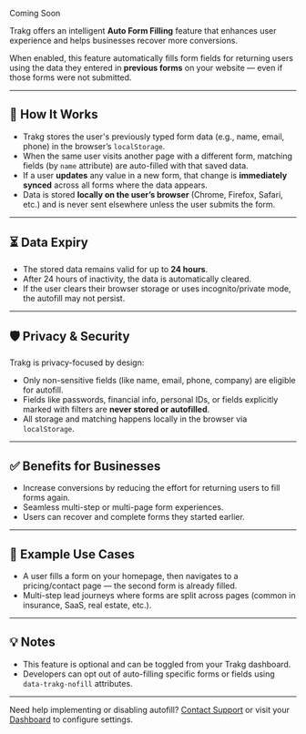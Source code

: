 <Badge variant='warning'>Coming Soon</Badge>

Trakg offers an intelligent **Auto Form Filling** feature that enhances user experience and helps businesses recover more conversions.

When enabled, this feature automatically fills form fields for returning users using the data they entered in **previous forms** on your website — even if those forms were not submitted.

---

## 🔄 How It Works

-   Trakg stores the user's previously typed form data (e.g., name, email, phone) in the browser’s `localStorage`.
-   When the same user visits another page with a different form, matching fields (by `name` attribute) are auto-filled with that saved data.
-   If a user **updates** any value in a new form, that change is **immediately synced** across all forms where the data appears.
-   Data is stored **locally on the user’s browser** (Chrome, Firefox, Safari, etc.) and is never sent elsewhere unless the user submits the form.

---

## ⏳ Data Expiry

-   The stored data remains valid for up to **24 hours**.
-   After 24 hours of inactivity, the data is automatically cleared.
-   If the user clears their browser storage or uses incognito/private mode, the autofill may not persist.

---

## 🛡 Privacy & Security

Trakg is privacy-focused by design:

-   Only non-sensitive fields (like name, email, phone, company) are eligible for autofill.
-   Fields like passwords, financial info, personal IDs, or fields explicitly marked with filters are **never stored or autofilled**.
-   All storage and matching happens locally in the browser via `localStorage`.

---

## ✅ Benefits for Businesses

-   Increase conversions by reducing the effort for returning users to fill forms again.
-   Seamless multi-step or multi-page form experiences.
-   Users can recover and complete forms they started earlier.

---

## 🚀 Example Use Cases

-   A user fills a form on your homepage, then navigates to a pricing/contact page — the second form is already filled.
-   Multi-step lead journeys where forms are split across pages (common in insurance, SaaS, real estate, etc.).

---

## 💡 Notes

-   This feature is optional and can be toggled from your Trakg dashboard.
-   Developers can opt out of auto-filling specific forms or fields using `data-trakg-nofill` attributes.

---

Need help implementing or disabling autofill? [Contact Support](https://trakg.com/contact) or visit your [Dashboard](https://app.trakg.com) to configure settings.
